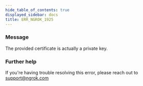 ```yaml
---
hide_table_of_contents: true
displayed_sidebar: docs
title: ERR_NGROK_1925
---
```


### Message

The provided certificate is actually a private key.

### Further help

If you're having trouble resolving this error, please reach out to [support@ngrok.com](mailto:support@ngrok.com?subject=Help%20with%20ERR_NGROK_1925)
